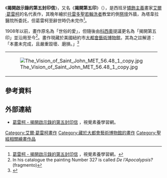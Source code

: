 {{Infobox Painting | image_file=The Vision of Saint John MET DT1052.jpg
| title              = 揭開啟示錄的第五封印信
| artist             = [[艾爾·葛雷柯|艾爾·葛雷柯]]
| year               = 1608年–1614年
| type               = 油彩 / 畫布
| height             = 224.8
| width              = 199.4
| height_inch        = 88.5
| width_inch         = 78.5
| city               = [[紐約市|紐約市]]
| museum             = [[大都會藝術博物館|大都會藝術博物館]]
}}
《'''揭開啟示錄的第五封印信'''》，又名《'''揭開第五印'''》（{{lang-es|''Visión del Apocalipsis''}}），是西班牙[[矯飾主義|矯飾主義]]畫家[[艾爾·葛雷柯|艾爾·葛雷柯]]的名代表作，其晚年繪於[[托雷多_(西班牙)|托雷多]][[聖若翰洗者|聖若翰洗者]]教堂的側[[祭壇|祭壇]]外牆，為塔韋拉醫院所委託，但葛雷柯至辭世時仍未完作<ref name="NTU">[http://vr.theatre.ntu.edu.tw/fineart/painter-wt/greco/greco-1608.htm 葛雷柯 - 揭開啟示錄的第五封印信] {{Wayback|url=http://vr.theatre.ntu.edu.tw/fineart/painter-wt/greco/greco-1608.htm |date=20181213070956 }}，視覺素養學習網。</ref>。

1908年以前，畫作原名為「世俗的愛」，但隨後由[[科西奧|科西奧]]提議更名為「揭開第五印」並沿用至今<ref>In his catalogue the painting Number 327 is called ''De l'Apocalypsis?'' (fragmento)</ref>。畫作現藏於美國紐約市[[大都會藝術博物館|大都會藝術博物館]]，其為之註解道：「本畫未完成，且嚴重毀壞、磨損。」<ref>{{Cite web |url=http://www.metmuseum.org/Works_of_Art/viewOne.asp?dep=11&viewmode=1&item=56.48 |title=大都會藝術博物館官方網站 - 《揭開第五印》 |access-date=2010-01-09 |archive-date=2007-02-14 |archive-url=https://web.archive.org/web/20070214115206/http://www.metmuseum.org/Works_Of_Art/viewOne.asp?dep=11&viewMode=1&item=56.48 |dead-url=no }}</ref>
{| align=center
!
|-
|[[File:The_Vision_of_Saint_John_MET_56.48_1_copy.jpg|thumb]]
|[[File:The_Vision_of_Saint_John_MET_56.48_2_copy.jpg|thumb]]
|}
== 參考資料 ==
{{reflist}}

== 外部連結 ==
* [http://vr.theatre.ntu.edu.tw/fineart/painter-wt/greco/greco-1608.htm 葛雷柯 - 揭開啟示錄的第五封印信] {{Wayback|url=http://vr.theatre.ntu.edu.tw/fineart/painter-wt/greco/greco-1608.htm |date=20181213070956 }}，視覺素養學習網。

[[Category:艾爾·葛雷柯畫作|Category:艾爾·葛雷柯畫作]]
[[Category:藏於大都會藝術博物館的畫作|Category:藏於大都會藝術博物館的畫作]]
[[Category:聖經相關繪畫作品|Category:聖經相關繪畫作品]]